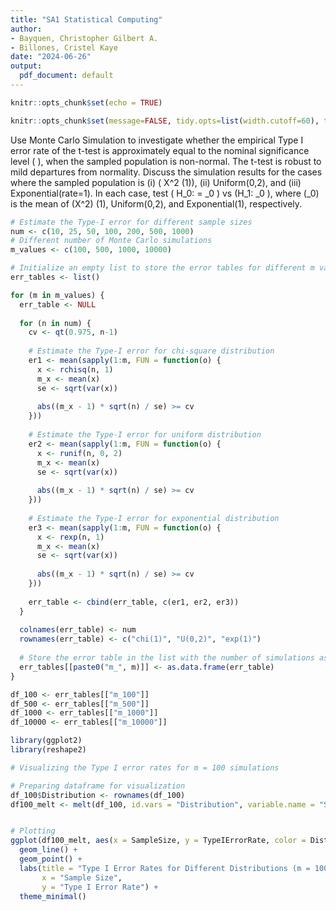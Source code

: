 ---
title: "SA1 Statistical Computing"
author: 
- Bayquen, Christopher Gilbert A.
- Billones, Cristel Kaye
date: "2024-06-26"
output:
  pdf_document: default
---

```{r setup, include=FALSE}
knitr::opts_chunk$set(echo = TRUE)
```

```{r, global_options, include=FALSE}
knitr::opts_chunk$set(message=FALSE, tidy.opts=list(width.cutoff=60), tidy=TRUE) 
```

Use Monte Carlo Simulation to investigate whether the empirical Type I error rate of the t-test is approximately equal to the nominal significance level \( \alpha \), when the sampled population is non-normal. The t-test is robust to mild departures from normality. Discuss the simulation results for the cases where the sampled population is (i) \( X^2 (1)\), (ii) Uniform(0,2), and (iii) Exponential(rate=1). In each case, test \( H_0: \mu = \mu_0 \) vs \(H_1: \mu \neq \mu_0 \), where \(\mu_0\) is the  mean of \(X^2\) (1), Uniform(0,2), and Exponential(1), respectively.

```{r}
# Estimate the Type-I error for different sample sizes
num <- c(10, 25, 50, 100, 200, 500, 1000) 
# Different number of Monte Carlo simulations
m_values <- c(100, 500, 1000, 10000)      

# Initialize an empty list to store the error tables for different m values
err_tables <- list()

for (m in m_values) {
  err_table <- NULL
  
  for (n in num) {
    cv <- qt(0.975, n-1)
    
    # Estimate the Type-I error for chi-square distribution
    er1 <- mean(sapply(1:m, FUN = function(o) {
      x <- rchisq(n, 1)
      m_x <- mean(x)
      se <- sqrt(var(x))
      
      abs((m_x - 1) * sqrt(n) / se) >= cv
    })) 
    
    # Estimate the Type-I error for uniform distribution
    er2 <- mean(sapply(1:m, FUN = function(o) {
      x <- runif(n, 0, 2)
      m_x <- mean(x)
      se <- sqrt(var(x))
      
      abs((m_x - 1) * sqrt(n) / se) >= cv
    }))   
    
    # Estimate the Type-I error for exponential distribution
    er3 <- mean(sapply(1:m, FUN = function(o) {
      x <- rexp(n, 1)
      m_x <- mean(x)
      se <- sqrt(var(x))
      
      abs((m_x - 1) * sqrt(n) / se) >= cv
    }))  
    
    err_table <- cbind(err_table, c(er1, er2, er3))
  }
  
  colnames(err_table) <- num
  rownames(err_table) <- c("chi(1)", "U(0,2)", "exp(1)")
  
  # Store the error table in the list with the number of simulations as the name
  err_tables[[paste0("m_", m)]] <- as.data.frame(err_table)
}

df_100 <- err_tables[["m_100"]]
df_500 <- err_tables[["m_500"]]
df_1000 <- err_tables[["m_1000"]]
df_10000 <- err_tables[["m_10000"]]

```

```{r}
library(ggplot2)
library(reshape2)

# Visualizing the Type I error rates for m = 100 simulations

# Preparing dataframe for visualization
df_100$Distribution <- rownames(df_100)
df100_melt <- melt(df_100, id.vars = "Distribution", variable.name = "SampleSize", value.name = "TypeIErrorRate")


# Plotting
ggplot(df100_melt, aes(x = SampleSize, y = TypeIErrorRate, color = Distribution, group = Distribution)) +
  geom_line() +
  geom_point() +
  labs(title = "Type I Error Rates for Different Distributions (m = 100 Simulations)",
       x = "Sample Size",
       y = "Type I Error Rate") +
  theme_minimal()

```
